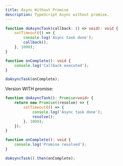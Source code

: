 ```yaml
---
title: Async Without Promise
description: TypeScript Async without promise.
---
```


```ts copy
function doAsyncTask(callback: () => void): void {
	setTimeout(() => {
		console.log('Async task done');
		callback();
	}, 1000);
}

function onComplete(): void {
	console.log('Callback executed');
}

doAsyncTask(onComplete);
```

Version WITH promise:

```ts copy
function doAsyncTask(): Promise<void> {
	return new Promise((resolve) => {
		setTimeout(() => {
			console.log('Async task done');
			resolve();
		}, 1000);
	});
}

function onComplete(): void {
	console.log('Promise resolved');
}

doAsyncTask().then(onComplete);
```
